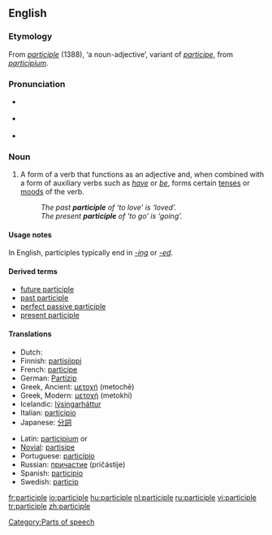 ==English==

===Etymology===
From {{OF.}} ''[[#Old French|participle]]'' (1388), ‘a noun-adjective’, variant of ''[[participe]]'', from {{L.}} ''[[participium]]''.

===Pronunciation===
*{{italbrac|[[RP]]}} {{IPA|/ˈpɑːtɪsɪpəl/}}
*{{italbrac|US}} {{IPA|/ˈpɑːrtɪsɪpəl/}}
*{{audio|en-us-participle.ogg|Audio (US)}}

===Noun===
{{en-noun}}

# {{context|grammar}} A form of a verb that functions as an adjective and, when combined with a form of auxiliary verbs such as ''[[have]]'' or ''[[be]]'', forms certain [[tense]]s or [[mood]]s of the verb.
#: ''The past '''participle''' of ‘to love’ is ‘loved’.''
#: ''The present '''participle''' of ‘to go’ is ‘going’.''

====Usage notes====
In English, participles typically end in ''[[-ing]]'' or ''[[-ed]]''.

====Derived terms====
*[[future participle]]
*[[past participle]]
*[[perfect passive participle]]
*[[present participle]]

====Translations====
{{trans-top|verb form}}
*Dutch: {{t|nl|deelwoord|n}}
*Finnish: [[partisiippi]]
*French: [[participe]] {{m}}
*German: [[Partizip]] {{n}}
*Greek, Ancient: [[μετοχή]] (metochē) {{f}}
*Greek, Modern: [[μετοχή]] (metokhí)
*Icelandic: [[lýsingarháttur]] {{m}}
*Italian: [[participio]] {{m}}
*Japanese: [[分詞]]
{{trans-mid}}
*Latin: [[participium]] {{m}} or {{n}}
*[[Novial]]: [[partisipe]]
*Portuguese: [[particípio]]
*Russian: [[причастие]] (pričástije) {{n}}
*Spanish: [[participio]] {{m}}
*Swedish: [[particip]] {{c}}
{{trans-bottom}}

[[Category:Parts of speech]]

[[fr:participle]]
[[io:participle]]
[[hu:participle]]
[[nl:participle]]
[[ru:participle]]
[[vi:participle]]
[[tr:participle]]
[[zh:participle]]